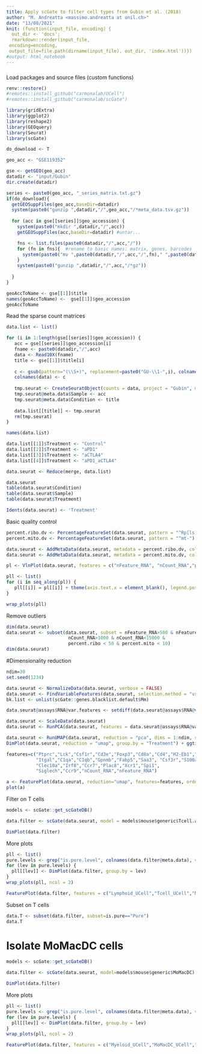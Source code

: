 ```yaml
---
title: Apply scGate to filter cell types from Gubin et al. (2018)
author: "M. Andreatta <massimo.andreatta at unil.ch>"
date: "13/08/2021"
knit: (function(input_file, encoding) {
  out_dir <- 'docs';
  rmarkdown::render(input_file,
 encoding=encoding,
 output_file=file.path(dirname(input_file), out_dir, 'index.html'))})
#output: html_notebook
---
```


###  
Load packages and source files (custom functions)
```r
renv::restore()
#remotes::install_github("carmonalab/UCell")
#remotes::install_github("carmonalab/scGate")

library(gridExtra)
library(ggplot2)
library(reshape2)
library(GEOquery)
library(Seurat)
library(scGate)
```

```r
do_download <- T

geo_acc <- "GSE119352"

gse <- getGEO(geo_acc)
datadir <- "input/Gubin"
dir.create(datadir)

series <- paste0(geo_acc, "_series_matrix.txt.gz")
if(do_download){
  getGEOSuppFiles(geo_acc,baseDir=datadir)
  system(paste0("gunzip ",datadir,"/",geo_acc,"/*meta_data.tsv.gz")) 
  
  for (acc in gse[[series]]$geo_accession) {
    system(paste0("mkdir ",datadir,"/",acc))
    getGEOSuppFiles(acc,baseDir=datadir) #untar...

    fns <- list.files(paste0(datadir,"/",acc,"/"))
    for (fn in fns){  #rename to basic names: matrix, genes, barcodes
      system(paste0("mv ",paste0(datadir,"/",acc,"/",fn)," ",paste0(datadir,"/",acc,"/",sub(".*_","",fn,perl = T))))
    }
    system(paste0("gunzip ",datadir,"/",acc,"/*gz"))
    
  }
}

geoAccToName <- gse[[1]]$title
names(geoAccToName) <-  gse[[1]]$geo_accession
geoAccToName
```

Read the sparse count matrices 
```r
data.list <- list()

for (i in 1:length(gse[[series]]$geo_accession)) {
   acc = gse[[series]]$geo_accession[i]
   fname <- paste0(datadir,"/",acc)
   data <- Read10X(fname)
   title <- gse[[1]]$title[i]
   
   c <- gsub(pattern="(\\S+)", replacement=paste0("GU-\\1-",i), colnames(data), perl=TRUE)
   colnames(data) <- c
   
   tmp.seurat <- CreateSeuratObject(counts = data, project = "Gubin", min.cells = 3, min.features = 50)
   tmp.seurat@meta.data$Sample <- acc
   tmp.seurat@meta.data$Condition <- title
   
   data.list[[title]] <- tmp.seurat
   rm(tmp.seurat)
}

names(data.list)

data.list[[1]]$Treatment <- "Control" 
data.list[[2]]$Treatment <- "aPD1"
data.list[[3]]$Treatment <- "aCTLA4"
data.list[[4]]$Treatment <- "aPD1_aCTLA4"

data.seurat <- Reduce(merge, data.list)

data.seurat
table(data.seurat$Condition)
table(data.seurat$Sample)
table(data.seurat$Treatment)

Idents(data.seurat) <- 'Treatment'
```

Basic quality control
```r
percent.ribo.dv <- PercentageFeatureSet(data.seurat, pattern = "^Rp[ls]")
percent.mito.dv <- PercentageFeatureSet(data.seurat, pattern = "^mt-")

data.seurat <- AddMetaData(data.seurat, metadata = percent.ribo.dv, col.name = "percent.ribo")
data.seurat <- AddMetaData(data.seurat, metadata = percent.mito.dv, col.name = "percent.mito")

pl <- VlnPlot(data.seurat, features = c("nFeature_RNA", "nCount_RNA","percent.ribo","percent.mito"), ncol = 2, pt.size=0.01, combine=FALSE)

pll <- list()
for (i in seq_along(pl)) {
   pll[[i]] = pl[[i]] + theme(axis.text.x = element_blank(), legend.position = "none")
}

wrap_plots(pll)
```

Remove outliers
```r
dim(data.seurat)
data.seurat <- subset(data.seurat, subset = nFeature_RNA>500 & nFeature_RNA<4000 & 
                       nCount_RNA>1000 & nCount_RNA<15000 &
                       percent.ribo < 50 & percent.mito < 10)
dim(data.seurat)

```


#Dimensionality reduction

```r
ndim=30
set.seed(1234)

data.seurat <- NormalizeData(data.seurat, verbose = FALSE)
data.seurat <- FindVariableFeatures(data.seurat, selection.method = "vst", nfeatures = 1000, verbose = FALSE)
bk.list <- unlist(scGate::genes.blacklist.default$Mm)     

data.seurat@assays$RNA@var.features <- setdiff(data.seurat@assays$RNA@var.features, bk.list)

data.seurat <- ScaleData(data.seurat)
data.seurat <- RunPCA(data.seurat, features = data.seurat@assays$RNA@var.features, ndims.print = 1:5, nfeatures.print = 5, npcs = ndim)

data.seurat <- RunUMAP(data.seurat, reduction = "pca", dims = 1:ndim, seed.use=123)
DimPlot(data.seurat, reduction = "umap", group.by = "Treatment") + ggtitle("UMAP by sample")
```


```r
features=c("Ptprc","Lck","Csf1r","Cd3e","Foxp3","Cd8a","Cd4","H2-Eb1","H2-Aa","Cd300e",
           "Itgal","C1qa","C1qb","Gpnmb","Fabp5","Saa3", "Csf3r","S100a9",
           "Clec10a","Irf8","Ccr7","Plac8","Xcr1","Spi1",
           "Siglech","Ccr9","nCount_RNA","nFeature_RNA")

a <- FeaturePlot(data.seurat, reduction="umap", features=features, order = T,ncol = 4)
plot(a)
```

Filter on T cells
```r
models <- scGate::get_scGateDB()

data.filter <- scGate(data.seurat, model = models$mouse$generic$Tcell.alphabeta)

DimPlot(data.filter)
```
More plots
```r
pll <- list()
pure.levels <- grep("is.pure.level", colnames(data.filter@meta.data), value=T)
for (lev in pure.levels) {
  pll[[lev]] <- DimPlot(data.filter, group.by = lev)
}
wrap_plots(pll, ncol = 2)

FeaturePlot(data.filter, features = c("Lymphoid_UCell","Tcell_UCell","Myeloid_UCell","NK_UCell"))
```

Subset on T cells
```r
data.T <- subset(data.filter, subset=is.pure=="Pure")
data.T
```


# Isolate MoMacDC cells
```r
models <- scGate::get_scGateDB()

data.filter <- scGate(data.seurat, model=models$mouse$generic$MoMacDC)

DimPlot(data.filter)
```

More plots
```r
pll <- list()
pure.levels <- grep("is.pure.level", colnames(data.filter@meta.data), value=T)
for (lev in pure.levels) {
  pll[[lev]] <- DimPlot(data.filter, group.by = lev)
}
wrap_plots(pll, ncol = 2)

FeaturePlot(data.filter, features = c("Myeloid_UCell","MoMacDC_UCell","Neutrophils_UCell","Tcell_UCell"))
```



